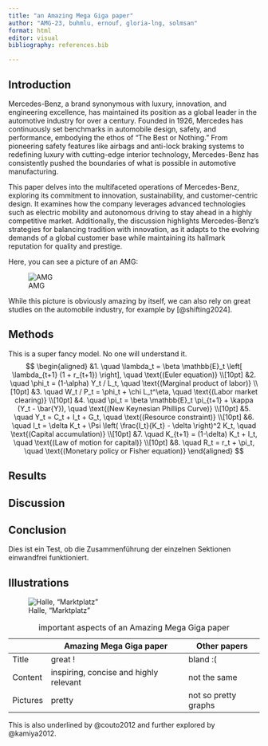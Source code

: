 ```yaml
---
title: "an Amazing Mega Giga paper"
author: "AMG-23, buhmlu, ernouf, gloria-lng, solmsan"
format: html
editor: visual
bibliography: references.bib

---
```




## Introduction
Mercedes-Benz, a brand synonymous with luxury, innovation, and engineering excellence, has maintained its position as a global leader in the automotive industry for over a century. Founded in 1926, Mercedes has continuously set benchmarks in automobile design, safety, and performance, embodying the ethos of "The Best or Nothing." From pioneering safety features like airbags and anti-lock braking systems to redefining luxury with cutting-edge interior technology, Mercedes-Benz has consistently pushed the boundaries of what is possible in automotive manufacturing.

This paper delves into the multifaceted operations of Mercedes-Benz, exploring its commitment to innovation, sustainability, and customer-centric design. It examines how the company leverages advanced technologies such as electric mobility and autonomous driving to stay ahead in a highly competitive market. Additionally, the discussion highlights Mercedes-Benz's strategies for balancing tradition with innovation, as it adapts to the evolving demands of a global customer base while maintaining its hallmark reputation for quality and prestige.

Here, you can see a picture of an AMG:

![AMG](https://cdn.motor1.com/images/mgl/XBGv4l/s1/mercedes-amg-gt-gt2-pro.webp)

While this picture is obviously amazing by itself, we can also rely on great studies on the automobile industry, for example by [@shifting2024]. 



## Methods

This is a super fancy model. No one will understand it. $$
\begin{aligned}
    &1. \quad \lambda_t = \beta \mathbb{E}_t \left[ \lambda_{t+1} (1 + r_{t+1}) \right], \quad \text{(Euler equation)} \\[10pt]
    &2. \quad \phi_t = (1-\alpha) Y_t / L_t, \quad \text{(Marginal product of labor)} \\[10pt]
    &3. \quad W_t / P_t = \phi_t + \chi L_t^\eta, \quad \text{(Labor market clearing)} \\[10pt]
    &4. \quad \pi_t = \beta \mathbb{E}_t \pi_{t+1} + \kappa (Y_t - \bar{Y}), \quad \text{(New Keynesian Phillips Curve)} \\[10pt]
    &5. \quad Y_t = C_t + I_t + G_t, \quad \text{(Resource constraint)} \\[10pt]
    &6. \quad I_t = \delta K_t + \Psi \left( \frac{I_t}{K_t} - \delta \right)^2 K_t, \quad \text{(Capital accumulation)} \\[10pt]
    &7. \quad K_{t+1} = (1-\delta) K_t + I_t, \quad \text{(Law of motion for capital)} \\[10pt]
    &8. \quad R_t = r_t + \pi_t, \quad \text{(Monetary policy or Fisher equation)}
\end{aligned}
$$

## Results

## Discussion

## **Conclusion** 

Dies ist ein Test, ob die Zusammenführung der einzelnen Sektionen einwandfrei funktioniert.

## Illustrations

![Halle, "Marktplatz"](https://verliebtinhalle.de/fileadmin/user_upload/Relaunch_Media/Bilder/Bilder_Kultur/Marktplatz_Halle_Roter_Turm__c_Thomas_Ziegler_Stadt_Halle.jpg)

|          | Amazing Mega Giga paper                | Other papers         |
|----------|----------------------------------------|----------------------|
| Title    | great !                                | bland :(             |
| Content  | inspiring, concise and highly relevant | not the same         |
| Pictures | pretty                                 | not so pretty graphs |

: important aspects of an Amazing Mega Giga paper

This is also underlined by @couto2012 and further explored by @kamiya2012.
